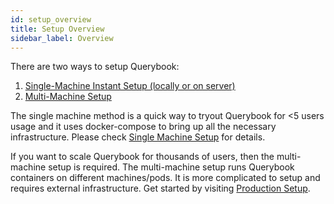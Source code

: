```yaml
---
id: setup_overview
title: Setup Overview
sidebar_label: Overview
---
```


There are two ways to setup Querybook:

1. [Single-Machine Instant Setup (locally or on server)](quick_setup.mdx)
2. [Multi-Machine Setup](prod_setup.mdx)

The single machine method is a quick way to tryout Querybook for \<5 users usage and it uses docker-compose to bring up all the necessary infrastructure. Please check [Single Machine Setup](quick_setup.mdx) for details.

If you want to scale Querybook for thousands of users, then the multi-machine setup is required. The multi-machine setup runs Querybook containers on different machines/pods. It is more complicated to setup and requires external infrastructure. Get started by visiting [Production Setup](prod_setup.mdx).
